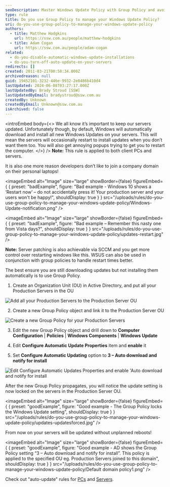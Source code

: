 ```yaml
---
seoDescription: Master Windows Update Policy with Group Policy and avoid unexpected reboots on your servers by configuring automatic updates to download and notify for install.
type: rule
title: Do you use Group Policy to manage your Windows Update Policy?
uri: do-you-use-group-policy-to-manage-your-windows-update-policy
authors:
  - title: Matthew Hodgkins
    url: https://ssw.com.au/people/matthew-hodgkins
  - title: Adam Cogan
    url: https://ssw.com.au/people/adam-cogan
related:
  - do-you-disable-automatic-windows-update-installations
  - do-you-turn-off-auto-update-on-your-servers
redirects: []
created: 2011-03-21T00:58:34.000Z
archivedreason: null
guid: 19452101-3232-446e-9932-2e8486b410d4
lastUpdated: 2024-06-08T03:27:17.000Z
lastUpdatedBy: Brady Stroud [SSW]
lastUpdatedByEmail: bradystroud@ssw.com.au
createdBy: Unknown
createdByEmail: Unknown@ssw.com.au
isArchived: false
---
```


<introEmbed
  body={<>
We all know it’s important to keep our servers updated. Unfortunately though, by default, Windows will automatically download and install all new Windows Updates on your servers. This will mean the servers will occasionally restart to install updates when you don’t want them too. You will also get annoying popups trying to get you to restart the computer.
  </>}
/>
**Note:** This rule is applied to both client PCs and servers.

It is also one more reason developers don’t like to join a company domain on their personal laptops!

<imageEmbed
  alt="Image"
  size="large"
  showBorder={false}
  figureEmbed={ {
    preset: "badExample",
    figure: "Bad example - Windows 10 shows a ‘Restart now’ – do not accidentally press it! Your production server and your users won't be happy!",
    shouldDisplay: true
  } }
  src="/uploads/rules/do-you-use-group-policy-to-manage-your-windows-update-policy/Windows-Update-notification.png"
/>

<imageEmbed
  alt="Image"
  size="large"
  showBorder={false}
  figureEmbed={ {
    preset: "badExample",
    figure: "Bad example – Remember this nasty one from Vista days?",
    shouldDisplay: true
  } }
  src="/uploads/rules/do-you-use-group-policy-to-manage-your-windows-update-policy/updates-restart.jpg"
/>

**Note:** Server patching is also achievable via SCCM and you get more control over restarting windows like this. WSUS can also be used in conjunction with group policies to handle restart times better.

The best ensure you are still downloading updates but not installing them automatically is to use Group Policy.

1. Create an Organization Unit (OU) in Active Directory, and put all your Production Servers in the OU

![Add all your Production Servers to the Production Server OU](/uploads/rules/do-you-use-group-policy-to-manage-your-windows-update-policy/updates-adou.jpg)

2. Create a new Group Policy object and link it to the Production Server OU

![Create a new Group Policy for your Production Servers](/uploads/rules/do-you-use-group-policy-to-manage-your-windows-update-policy/updates-gpo.jpg)

3. Edit the new Group Policy object and drill down to
   **Computer Configuration** | **Policies** | **Windows Components** | **Windows Update**

4. Edit
   **Configure Automatic Update Properties** item and **enable** it

5. Set **Configure Automatic Updating** option to **3 – Auto download and notify for install**

![Edit Configure Automatic Updates Properties and enable 'Auto download and notify for install](/uploads/rules/do-you-use-group-policy-to-manage-your-windows-update-policy/updates-editgp.jpg)

After the new Group Policy propagates, you will notice the update setting is now locked on the servers in the Production Server OU.

<imageEmbed
  alt="Image"
  size="large"
  showBorder={false}
  figureEmbed={ {
    preset: "goodExample",
    figure: "Good example - The Group Policy locks the Windows Update setting",
    shouldDisplay: true
  } }
  src="/uploads/rules/do-you-use-group-policy-to-manage-your-windows-update-policy/updates-updatesforced.jpg"
/>

From now on your servers will be updated without unplanned reboots!

<imageEmbed
  alt="Image"
  size="large"
  showBorder={false}
  figureEmbed={ {
    preset: "goodExample",
    figure: "Good example - AD shows the Group Policy setting “3 – Auto download and notify for install”. This policy is applied to the specified OU eg. Production Servers joined to this domain",
    shouldDisplay: true
  } }
  src="/uploads/rules/do-you-use-group-policy-to-manage-your-windows-update-policy/Default domain policy1.png"
/>

Check out "auto-update" rules for [PCs](/do-you-disable-automatic-windows-update-installations) and [Servers](/do-you-turn-off-auto-update-on-your-servers).
